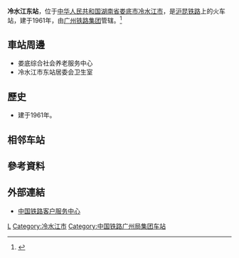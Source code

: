 {{Infobox China railway station
|车站名称 =冷水江东站
|图片 = 201908 DF7C-5311 at Lengshuijiangdong Station Freight Yard.jpg
|图片介绍 = 车站货场
|其他名称 = 冷东站
|车站拼音 = Lengshuijiangdong
|英文名称 = Lengshuijiangdong Railway Station
|电报码 = UDQ
|拼音码 = LSD
|车站代码 = 36414<ref>{{cite book|title=中华人民共和国铁路车站代码（GB/T 10302-2010）|publisher=中国标准出版社|year=2010|isbn=155066140495|ignore-isbn-error=true|pages=21}}</ref>
|车站位置 = [[湖南省|湖南省]][[娄底市|娄底市]][[冷水江市|冷水江市]]
|坐标={{Coord|27.661639|N|111.461466|E|format=dms|display=inline,title|type:railwaystation_region:CN}}
|归属 = [[广州铁路集团|广州铁路集团]]
|线路 = [[沪昆铁路|沪昆铁路]]
|车站等级 =[[三等站_(中铁)|三等站]]
|月台数目 = 
|股道数目 = 
}}
'''冷水江东站'''，位于[[中华人民共和国|中华人民共和国]][[湖南省|湖南省]][[娄底市|娄底市]][[冷水江市|冷水江市]]，是[[沪昆铁路|沪昆铁路]]上的火车站，建于1961年，由[[广州铁路集团|广州铁路集团]]管辖。<ref>{{Cite web |url=http://search.huochepiao.com/huochezhan/jieshao/599.htm |title=冷水江东火车站介绍 |accessdate=2017-01-04 |archive-date=2016-08-01 |archive-url=https://web.archive.org/web/20160801095402/http://search.huochepiao.com/huochezhan/jieshao/599.htm |dead-url=no }}</ref>
==車站周邊==
* 娄底综合社会养老服务中心
* 冷水江市东站居委会卫生室

==歷史==
* 建于1961年。

==相邻车站==
{{Start rail box|[[中国铁路|中国铁路]]}} 
{{s-inop|[[金竹山站|金竹山站]]|[[上海站|上海站]]方向}}
{{s-line|[[沪昆铁路|沪昆铁路]]<br />← 8km 冷水江东站 5km →}} 
{{s-inop|[[冷水江西站|冷水江西站]]|[[昆明站|昆明站]]方向}}
{{End box}}
==參考資料==
{{reflist}}
==外部連結==
* [http://www.12306.cn/mormhweb/ 中国铁路客户服务中心]{{Wayback|url=http://www.12306.cn/mormhweb/ |date=20180205163941 }}

{{China-rail-stub}}
{{沪昆铁路}}
[[Category:娄底市铁路车站|L]]
[[Category:冷水江市|Category:冷水江市]]
[[Category:中国铁路广州局集团车站|Category:中国铁路广州局集团车站]]